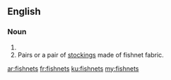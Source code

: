 ==English==

===Noun===
{{head|en}}

# {{plural of|fishnet}}
# Pairs or a pair of [[stockings]] made of fishnet fabric.

[[ar:fishnets]]
[[fr:fishnets]]
[[ku:fishnets]]
[[my:fishnets]]